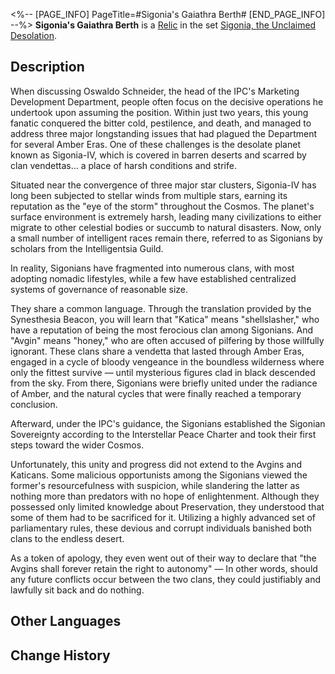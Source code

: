 <%-- [PAGE_INFO]
PageTitle=#Sigonia's Gaiathra Berth#
[END_PAGE_INFO] --%>
{{Relic Infobox
|id        = 63135
|image     = Item Sigonia's Gaiathra Berth.png{{subst:void|<!--$UPLOAD:<<SpriteOutput/RelicFigures/IconRelic_313_5.png>-<Item Sigonia's Gaiathra Berth.png>-<Relic Icons>>-->}}
|set       = Sigonia, the Unclaimed Desolation
|piece     = Link Rope
|mentions  = 
}}
{{Description|Encapsulated in the plane is the most habitable zone in Sigonia-IV &mdash; the desolate barren desert known as the Gaiathra Berth. The silent and unassuming Gaiathra Triclops, with her immense and weighty torso, quietly encompasses all the living and deceased in Sigonia.}}
'''Sigonia's Gaiathra Berth''' is a [[Relic]] in the set [[Sigonia, the Unclaimed Desolation]].

==Description==
When discussing Oswaldo Schneider, the head of the IPC's Marketing Development Department, people often focus on the decisive operations he undertook upon assuming the position. Within just two years, this young fanatic conquered the bitter cold, pestilence, and death, and managed to address three major longstanding issues that had plagued the Department for several Amber Eras. One of these challenges is the desolate planet known as Sigonia-IV, which is covered in barren deserts and scarred by clan vendettas... a place of harsh conditions and strife.

Situated near the convergence of three major star clusters, Sigonia-IV has long been subjected to stellar winds from multiple stars, earning its reputation as the "eye of the storm" throughout the Cosmos. The planet's surface environment is extremely harsh, leading many civilizations to either migrate to other celestial bodies or succumb to natural disasters. Now, only a small number of intelligent races remain there, referred to as Sigonians by scholars from the Intelligentsia Guild.

In reality, Sigonians have fragmented into numerous clans, with most adopting nomadic lifestyles, while a few have established centralized systems of governance of reasonable size.

They share a common language. Through the translation provided by the Synesthesia Beacon, you will learn that "Katica" means "shellslasher," who have a reputation of being the most ferocious clan among Sigonians. And "Avgin" means "honey," who are often accused of pilfering by those willfully ignorant. These clans share a vendetta that lasted through Amber Eras, engaged in a cycle of bloody vengeance in the boundless wilderness where only the fittest survive &mdash; until mysterious figures clad in black descended from the sky. From there, Sigonians were briefly united under the radiance of Amber, and the natural cycles that were finally reached a temporary conclusion.

Afterward, under the IPC's guidance, the Sigonians established the Sigonian Sovereignty according to the Interstellar Peace Charter and took their first steps toward the wider Cosmos.

Unfortunately, this unity and progress did not extend to the Avgins and Katicans. Some malicious opportunists among the Sigonians viewed the former's resourcefulness with suspicion, while slandering the latter as nothing more than predators with no hope of enlightenment. Although they possessed only limited knowledge about Preservation, they understood that some of them had to be sacrificed for it. Utilizing a highly advanced set of parliamentary rules, these devious and corrupt individuals banished both clans to the endless desert.

As a token of apology, they even went out of their way to declare that "the Avgins shall forever retain the right to autonomy" &mdash; In other words, should any future conflicts occur between the two clans, they could justifiably and lawfully sit back and do nothing.

==Other Languages==
{{Other Languages
|en   = Sigonia's Gaiathra Berth
|zhs  = 茨冈尼亚的母神卧榻
|zht  = 茨岡尼亞的母神臥榻
|ja   = ツガンニヤの{{Rubi|地母神|ちぼしん}}の{{Rubi|寝台|しんだい}}
|ko   = 츠가냐의 지모신 침상
|es   = Diván de Gaiathra de Sigonia
|fr   = Siège de la Déesse-mère de Sigonia
|ru   = Ложе Гаятры на Сигонии
|th   = Sigonia's Gaiathra Berth
|vi   = Giường Mẹ Gaiathra Sigonia
|de   = Liege der sigonischen Muttergöttin
|id   = Sigonia's Gaiathra Berth
|pt   = Sigonia: Leito de Gaiathra
}}

==Change History==
{{Change History|2.1}}